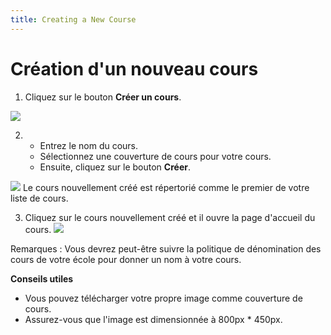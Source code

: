 ```yaml
--- 
title: Creating a New Course
--- 
```




# Création d'un nouveau cours 
 
 1. Cliquez sur le bouton **Créer un cours**. 
 
 ![](/img/ulearning/teacher/prepare01.png) 

 2. - Entrez le nom du cours. 
    - Sélectionnez une couverture de cours pour votre cours. 
    - Ensuite, cliquez sur le bouton **Créer**. 
 
 ![](/img/ulearning/teacher/prepare02.png) 
 Le cours nouvellement créé est répertorié comme le premier de votre liste de cours. 
 
 3. Cliquez sur le cours nouvellement créé et il ouvre la page d'accueil du cours. 
 ![](/img/ulearning/teacher/prepare03.png) 
 
 <Callout type="info" emoji="💡">
  Remarques : Vous devrez peut-être suivre la politique de dénomination des cours de votre école pour donner un nom à votre cours. 
</Callout>
 
 
 **Conseils utiles** 
 - Vous pouvez télécharger votre propre image comme couverture de cours. 
 - Assurez-vous que l'image est dimensionnée à 800px * 450px.



